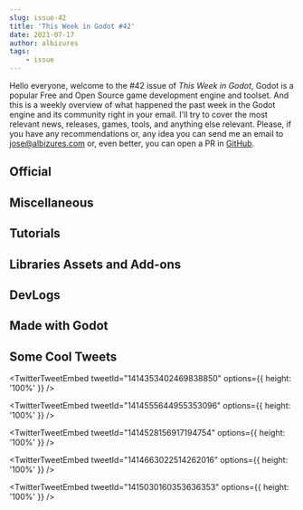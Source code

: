 ```yaml
---
slug: issue-42
title: 'This Week in Godot #42'
date: 2021-07-17
author: albizures
tags:
	- issue
---
```


Hello everyone, welcome to the #42 issue of _This Week in Godot_, Godot is a popular Free and Open Source game development engine and toolset. And this is a weekly overview of what happened the past week in the Godot engine and its community right in your email. I'll try to cover the most relevant news, releases, games, tools, and anything else relevant. Please, if you have any recommendations or, any idea you can send me an email to jose@albizures.com or, even better, you can open a PR in [GitHub](https://github.com/albizures/ThisWeekInGodot).

## Official

<Card
	author="Godot Engine"
	link="https://godotengine.org/article/godot-community-poll-2021"
	section="Official"
	label="Godot Community Poll 2021"
	description="It’s this time of the year! Help us learn more about our community by taking part in the 2021 Godot Community Poll!"
	publisher="Godot Engine"
	icon="https://godotengine.org/themes/godotengine/assets/favicon.png"
	cover="https://godotengine.org/storage/app/uploads/public/60e/dd3/367/60edd3367a79e493301061.jpg"
	date="2021-07-13T09:00:00.000Z"
/>

## Miscellaneous

<Card
	author="Gotm"
	link="https://youtu.be/If6Y4oLYJRE"
	section="Miscellaneous"
	label="It’s Dangerous To Go Alone - Gotm.io Plays Your Games #21"
	description=""
	publisher="YouTube"
	icon="https://www.youtube.com/s/desktop/a910c60b/img/favicon_144x144.png"
	cover="https://i.ytimg.com/vi/If6Y4oLYJRE/maxresdefault.jpg"
	date="2021-07-16T00:00:00.000Z"
/>
<Card
	author="Gonzalo Gutiérrez"
	link="https://godotes.com/issues/q2-2021/"
	section="Miscellaneous"
	label="Godot’s Q2 2021 report"
	description="The Second-quarter report of 2021 is finally here. Itch.io, Youtube, and Github charts for the Apr-Jun period."
	publisher="Godot Notes"
	icon="https://godotes.com/content/images/2020/12/GodotesLogo2-3.svg"
	cover="https://godotes.com/content/images/2021/07/games-3.png"
	date="2021-07-16T22:57:50.000Z"
/>
<Card
	author="Mean Gene Hacks"
	link="https://youtu.be/XTE4B6yULR4"
	section="Miscellaneous"
	label="Unity vs. Godot How many Rigidbodies can each support?"
	description="In this video we push Godot 3.3.2 to the very limits and test both of the physics engines offered - Bullet Physics and Godot Physics. We also take a look at..."
	publisher="YouTube"
	icon="https://www.youtube.com/s/desktop/a910c60b/img/favicon_144x144.png"
	cover="https://i.ytimg.com/vi/XTE4B6yULR4/maxresdefault.jpg"
	date="2021-07-14T00:00:00.000Z"
/>
<Card
	author="Nesi"
	link="https://youtu.be/59XDI09JGp0"
	section="Miscellaneous"
	label="How I Cope with Burnout as a Gamedev"
	description=""
	publisher="YouTube"
	icon="https://www.youtube.com/s/desktop/a910c60b/img/favicon_144x144.png"
	cover="https://i.ytimg.com/vi/59XDI09JGp0/maxresdefault.jpg"
	date="2021-07-12T00:00:00.000Z"
/>
<Card
	author="Brahim Bessrour"
	link="https://youtu.be/p3QNyAyDrzw"
	section="Miscellaneous"
	label="How much Money does my Mobile Game Make?"
	description="in this video i will show my earnings from my mobile game “Dodgy Walls” . that i have published 1 year ago"
	publisher="YouTube"
	icon="https://www.youtube.com/s/desktop/a910c60b/img/favicon_144x144.png"
	cover="https://i.ytimg.com/vi/p3QNyAyDrzw/hqdefault.jpg"
	date="2021-07-11T00:00:00.000Z"
/>
<Card
	author="Goodgis"
	link="https://youtu.be/5JQne9Twpgc"
	section="Miscellaneous"
	label="My Thoughts on the Godot Game Engine - Pros & Cons"
	description=""
	publisher="YouTube"
	icon="https://www.youtube.com/s/desktop/a910c60b/img/favicon_144.png"
	cover="https://i.ytimg.com/vi/5JQne9Twpgc/maxresdefault.jpg"
	date="2021-07-16T00:00:00.000Z"
/>
<Card
	author="CodingKaiju"
	link="https://youtu.be/u0cXdLm7pQY"
	section="Miscellaneous"
	label="This is the Worst-Selling Platform for Indie Devs"
	description=""
	publisher="YouTube"
	icon="https://www.youtube.com/s/desktop/a910c60b/img/favicon_144x144.png"
	cover="https://i.ytimg.com/vi/u0cXdLm7pQY/maxresdefault.jpg"
	date="2021-07-15T00:00:00.000Z"
/>

## Tutorials

<Card
	author="HackTrout"
	link="https://www.reddit.com/r/godot/comments/om29nm/wondering_why_your_textboxes_dont_scale_properly/"
	section="Tutorials"
	label="Tutorial #11 Nine Slice"
	description="Wondering why your textboxes don't scale properly?"
	publisher="reddit"
	icon="https://www.redditstatic.com/desktop2x/img/favicon/android-icon-192x192.png"
	cover="https://external-preview.redd.it/mgCH_7onBi82G3HhQ66JyU3ps2pBMBjiIVJQQjgsXH0.png?format=pjpg&auto=webp&s=6e453905dbaa6f3cbf72e5f18159f2012077ce61"
	date="2021-07-17T00:00:00.000Z"
/>
<Card
	author="NekotoArts"
	link="https://youtu.be/kSyWqMkZjQU"
	section="Tutorials"
	label="Explosion VFX in Godot | Tutorial + FREE Download"
	description=""
	publisher="YouTube"
	icon="https://www.youtube.com/s/desktop/a910c60b/img/favicon_144x144.png"
	cover="https://i.ytimg.com/vi/kSyWqMkZjQU/maxresdefault.jpg"
	date="2021-07-15T00:00:00.000Z"
/>
<Card
	author="BitBirdy"
	link="https://youtu.be/nSYK64iJ_AQ"
	section="Tutorials"
	label="Creating a COMPLETE Dash Effect in Godot (Part 2)"
	description="In this tutorial I’ll be showing you how to create a dust trail along the ground during the dash along with a burst of dust behind the player, using particle..."
	publisher="YouTube"
	icon="https://www.youtube.com/s/desktop/a910c60b/img/favicon_144x144.png"
	cover="https://i.ytimg.com/vi/nSYK64iJ_AQ/hqdefault.jpg"
	date="2021-07-14T00:00:00.000Z"
/>
<Card
	author="Kataro"
	link="https://youtu.be/45tANxm2PQA"
	section="Tutorials"
	label="Godot | How to make a FIRST PERSON Controller under 10 minutes | Tutorial"
	description=""
	publisher="YouTube"
	icon="https://www.youtube.com/s/desktop/a910c60b/img/favicon_144x144.png"
	cover="https://i.ytimg.com/vi/45tANxm2PQA/maxresdefault.jpg"
	date="2021-07-14T00:00:00.000Z"
/>
<Card
	author="scriptblocks"
	link="https://youtu.be/ay-zFyo3QfI"
	section="Tutorials"
	label="Recreate Stardew Valley in Godot : Fish Tank"
	description="Recreate the Stardew Valley fish tank in GodotNew Topics Covered:MovementEnumParticles Using Match Case"
	publisher="YouTube"
	icon="https://www.youtube.com/s/desktop/a910c60b/img/favicon_144.png"
	cover="https://i.ytimg.com/vi/ay-zFyo3QfI/hqdefault.jpg"
	date="2021-07-14T00:00:00.000Z"
/>
<Card
	author="Gamedevboi"
	link="https://youtu.be/-27jE7CgNQk"
	section="Tutorials"
	label="How to make boobs jiggle with Godot in 5 minutes"
	description="So browsing around I found this really funny add-on for the Godot game engine that makes it really easy to add jiggle physics to your game."
	publisher="YouTube"
	icon="https://www.youtube.com/s/desktop/a910c60b/img/favicon_144x144.png"
	cover="https://i.ytimg.com/vi/-27jE7CgNQk/maxresdefault.jpg"
	date="2021-07-11T00:00:00.000Z"
/>
<Card
	author="Red Cube Gamedev"
	link="https://youtu.be/0Whw62VBAno"
	section="Tutorials"
	label="How to make a bouncing bullet Godot"
	description="In this tutorial video, I teach you how to make a bouncing bullet in Godot 3.3. This is a fast and short Godot tutorial. Let me know if you like the short Go..."
	publisher="YouTube"
	icon="https://www.youtube.com/s/desktop/a910c60b/img/favicon_144.png"
	cover="https://i.ytimg.com/vi/0Whw62VBAno/maxresdefault.jpg"
	date="2021-07-11T00:00:00.000Z"
/>
<Card
	author="HackTrout"
	link="https://www.reddit.com/r/godot/comments/ohgt0c/im_finally_back_with_a_new_tutorial_on_making/"
	section="Tutorials"
	label="Tutorial #10 Cloths"
	description="I’m finally back with a new tutorial on making cloths!"
	publisher="reddit"
	icon="https://www.redditstatic.com/desktop2x/img/favicon/android-icon-192x192.png"
	cover="https://external-preview.redd.it/rayh9XUFx_Iynl8vbWr8EEAOou-ZEyiMjUFq_Qy-2Ds.png?format=pjpg&auto=webp&s=f9cbb9eb0441261576fd21fe8ce67cd357c0b0b4"
	date="2021-07-10T00:00:00.000Z"
/>
<Card
	author="Nevoski Studios"
	link="https://youtu.be/HFa_VIRhpWo"
	section="Tutorials"
	label="Hollow Knight Parallax in Godot - Godot Tutorial"
	description="Inspired by Hollow Knight!"
	publisher="YouTube"
	icon="https://www.youtube.com/s/desktop/a910c60b/img/favicon_144x144.png"
	cover="https://i.ytimg.com/vi/HFa_VIRhpWo/maxresdefault.jpg"
	date="2021-07-10T00:00:00.000Z"
/>
<Card
	author="KidsCanCode"
	link="https://youtu.be/Dq-Jr8boz50"
	section="Tutorials"
	label="Godot Recipe: 3D Rolling Cube"
	description="How to make a rolling cube."
	publisher="YouTube"
	icon="https://www.youtube.com/s/desktop/a910c60b/img/favicon_144x144.png"
	cover="https://i.ytimg.com/vi/Dq-Jr8boz50/maxresdefault.jpg"
	date="2021-07-12T00:00:00.000Z"
/>
<Card
	author="GDQuest"
	link="https://gdquest.mavenseed.com/courses/godot-node-essentials"
	section="Tutorials"
	label="Godot Node Essentials (early access)"
	description="Learn Godot’s nodes and their secrets faster than ever."
	publisher="Mavenseed"
	icon="https://d1tq3fcx54x7ou.cloudfront.net/uploads/store/tenant_0/site/128/favicon/original-12b62081fc1ffa68e191bd62552afbdb.png"
	cover="https://d1tq3fcx54x7ou.cloudfront.net/uploads/store/tenant_128/course/531/image/large-199f8146e102923752aa03be46c78833.png"
/>

## Libraries Assets and Add-ons

<Card
	author="Farfalk"
	link="https://godotshaders.com/shader/rainbow-outline/"
	section="Libraries Assets and Add-ons"
	label="Rainbow Outline"
	description="Simple outline canvas item shader that cycles colors with a sine motion."
	publisher="Godot Shaders"
	icon="https://godotshaders.com/wp-content/uploads/2021/01/favicon.png"
	cover="https://godotshaders.com/wp-content/uploads/2021/01/rainbow_outline_shader.gif"
	date="2021-07-12T07:42:49.000Z"
/>
<Card
	author="nobuyuki"
	link="https://godotengine.org/asset-library/asset/186"
	section="Libraries Assets and Add-ons"
	label="Zoomy"
	description="Displays zoom levels and the mouse position within the canvas as icons in a statusbar."
	publisher="Godot Asset Library"
	icon="https://godotengine.org/themes/godotengine/assets/favicon.png"
	cover="https://i.imgur.com/nZGa98M.png"
	date="2021-07-14"
/>
<Card
	author="db0"
	link="https://godotengine.org/asset-library/asset/757"
	section="Libraries Assets and Add-ons"
	label="Card Game Framework"
	description="This framework is meant to provide well-designed, statically-typed, and well-commented classes which you can plug into any potential card game to provide a polished way to handle typical behaviour expected from cards in a game."
	publisher="Godot Asset Library"
	icon="https://godotengine.org/themes/godotengine/assets/favicon.png"
	cover="https://raw.githubusercontent.com/db0/godot-card-gaming/main/icon.png"
	date="2021-07-12"
/>
<Card
	author="pend00"
	link="https://godotshaders.com/shader/waveforms/"
	section="Libraries Assets and Add-ons"
	label="Waveforms"
	description="Create waveforms to simulate the visual representation of audio."
	publisher="Godot Shaders"
	icon="https://godotshaders.com/wp-content/uploads/2021/01/favicon.png"
	cover="http://godotshaders.com/wp-content/uploads/2021/01/Screenshot-2021-07-15-at-01.02.40.png"
	date="2021-07-15T09:41:49.000Z"
/>
<Card
	author="nyanginator"
	link="https://godotengine.org/asset-library/asset/997"
	section="Libraries Assets and Add-ons"
	label="Scaling CanvasLayer"
	description="This Godot plugin provides a custom CanvasLayer that scales the viewport contents to always cover the full window with no black bars, no content reveal, and no distortions. Child CanvasItem nodes (i.e., UI) can also be scaled, independently of the content."
	publisher="Godot Asset Library"
	icon="https://godotengine.org/themes/godotengine/assets/favicon.png"
	cover="https://raw.githubusercontent.com/nyanginator/godot-scaling-canvas-layer/master/icon.png"
	date="2021-07-11"
/>

## DevLogs

<Card
	author="Quantum Code"
	link="https://youtu.be/KdOF7aUNgd8"
	section="DevLogs"
	label="Changing the DESIGN of my Dream Game (ReignScape #Devlog 1)"
	description="Second Indie Game Devlog for ReignScape : An original and unique 2D strategy /city builder game made with #GodotEngine C# and C !💙 Join the community on D..."
	publisher="YouTube"
	icon="https://www.youtube.com/s/desktop/a910c60b/img/favicon_144x144.png"
	cover="https://i.ytimg.com/vi/KdOF7aUNgd8/maxresdefault.jpg"
	date="2021-07-16T00:00:00.000Z"
/>
<Card
	author="Devinthewater"
	link="https://youtu.be/Wo6zhfU2t8s"
	section="DevLogs"
	label="Prototyping a Giant Procedural Spider for Map Boss | 3PS in Godot, Devlog 10"
	description="I’ve had a tad more time this week to play around with my fun project in Godot. I started thinking what I need at minimum..."
	publisher="YouTube"
	icon="https://www.youtube.com/s/desktop/a910c60b/img/favicon_144x144.png"
	cover="https://i.ytimg.com/vi/Wo6zhfU2t8s/maxresdefault.jpg"
	date="2021-07-16T00:00:00.000Z"
/>
<Card
	author="PlayWithFurcifer"
	link="https://youtu.be/IJc1Y-tFOsI"
	section="DevLogs"
	label="1 Year of Work on Our Dream Game (Superspecial Video!)"
	description="This is a very special video that we filmed during our trip to the Baltic Sea. We are working on our indie game since a year now and we show you its differen..."
	publisher="YouTube"
	icon="https://www.youtube.com/s/desktop/a910c60b/img/favicon_144x144.png"
	cover="https://i.ytimg.com/vi/IJc1Y-tFOsI/maxresdefault.jpg"
	date="2021-07-14T00:00:00.000Z"
/>
<Card
	author="Thowsen Media"
	link="https://youtu.be/KcplHWRdLq4"
	section="DevLogs"
	label="WorldShaper Devlog #1 - Dynamic Level of Detail & Multithreading"
	description="Since I haven’t uploaded a new version of WorldShaper in a while, I thought I’d do a devlog to showcase how development is going.Follow on itch.io to get not..."
	publisher="YouTube"
	icon="https://www.youtube.com/s/desktop/a910c60b/img/favicon_144x144.png"
	cover="https://i.ytimg.com/vi/KcplHWRdLq4/maxresdefault.jpg"
	date="2021-07-14T00:00:00.000Z"
/>
<Card
	author="NeotoonDev"
	link="https://youtu.be/muvJn0d8RFs"
	section="DevLogs"
	label="Making a local co-op game because I saw one | Godot Devlog"
	description="While browsing videos on YouTube I came across a video from Zyger of her making her steam commercial local co-op game. Then I remembered that I haven’t made ..."
	publisher="YouTube"
	icon="https://www.youtube.com/s/desktop/a910c60b/img/favicon_144x144.png"
	cover="https://i.ytimg.com/vi/muvJn0d8RFs/maxresdefault.jpg"
	date="2021-07-13T00:00:00.000Z"
/>
<Card
	author="Maker Tech"
	link="https://youtu.be/b4t6ZL_Eeb8"
	section="DevLogs"
	label="Why I’m moving my project from SFML to the Godot Engine | Game dev log #2"
	description="This second dev log for my cute little RPG-like game with programmable robots was supposed to be about how I’m using Tiled as my level editor.However, while ..."
	publisher="YouTube"
	icon="https://www.youtube.com/s/desktop/a910c60b/img/favicon_144x144.png"
	cover="https://i.ytimg.com/vi/b4t6ZL_Eeb8/maxresdefault.jpg"
	date="2021-07-12T00:00:00.000Z"
/>
<Card
	author="Nuno Donato"
	link="https://youtu.be/RLAG4RbT-5U"
	section="DevLogs"
	label="Godot tutorial #6: texturing large terrains using splatmaps"
	description=""
	publisher="YouTube"
	icon="https://www.youtube.com/s/desktop/a910c60b/img/favicon_144x144.png"
	cover="https://i.ytimg.com/vi/RLAG4RbT-5U/maxresdefault.jpg"
	date="2017-03-06T00:00:00.000Z"
/>
<Card
	author="Ozzadar"
	link="https://youtu.be/QtIZwvWBlHA"
	section="DevLogs"
	label="Add Android Achievements in Godot!"
	description="In this lesson, I show you how to implement android achievements in Godot!.We go over hidden achievements, incremented achievements, and everything else you’..."
	publisher="YouTube"
	icon="https://www.youtube.com/s/desktop/a910c60b/img/favicon_144x144.png"
	cover="https://i.ytimg.com/vi/QtIZwvWBlHA/hqdefault.jpg"
	date="2021-07-09T00:00:00.000Z"
/>
<Card
	author="Liam Devs"
	link="https://youtu.be/qvxmMrvawzI"
	section="DevLogs"
	label="Making My Adventure Game In Godot"
	description="The game assets used in the video were made by Norly Magat, the wonderful artist I’ve been working with to get the visuals where I want. Except for the playe..."
	publisher="YouTube"
	icon="https://www.youtube.com/s/desktop/a910c60b/img/favicon_144x144.png"
	cover="https://i.ytimg.com/vi/qvxmMrvawzI/hqdefault.jpg"
	date="2021-07-11T00:00:00.000Z"
/>
<Card
	author="OraNN"
	link="https://youtu.be/SN0hyLO8GEI"
	section="DevLogs"
	label="Astreterre - Devlog 03 - English Version - Creatures movements"
	description="I present the improvements on the movement of creatures during combat. This fan game is developed with the Godot engine."
	publisher="YouTube"
	icon="https://www.youtube.com/s/desktop/a910c60b/img/favicon_144x144.png"
	cover="https://i.ytimg.com/vi/SN0hyLO8GEI/hqdefault.jpg"
	date="2021-07-15T00:00:00.000Z"
/>
<Card
	author="Gawe Game"
	link="https://youtu.be/O1uZ3p3EORA"
	section="DevLogs"
	label="Pake Grup untuk cek ketika Hero menang - Bagian #16: Gawe Game Platformer 2D"
	description="Video ke-16 dari seri tutorial pembuatan game platformer 2D dengan Godot. "
	publisher="YouTube"
	icon="https://www.youtube.com/s/desktop/a910c60b/img/favicon_144x144.png"
	cover="https://i.ytimg.com/vi/O1uZ3p3EORA/hqdefault.jpg"
	date="2021-07-10T00:00:00.000Z"
/>
<Card
	author="Kmitt 91"
	link="https://youtu.be/LwRFpShYzc8"
	section="DevLogs"
	label="Designing my Game’s UI/UX | Sandfire Devlog #5"
	description="Hello after 6 weeks I managed to finish my complete Inventory UI. I also fixed many bugs, added interactive Water and a skill tree.. . . Sandfire is a single..."
	publisher="YouTube"
	icon="https://www.youtube.com/s/desktop/a910c60b/img/favicon_144x144.png"
	cover="https://i.ytimg.com/vi/LwRFpShYzc8/hqdefault.jpg"
	date="2021-07-11T00:00:00.000Z"
/>

## Made with Godot

<Card
	author="Low Games"
	link="https://lowgames.itch.io/morse-trainer"
	section="Made with Godot"
	label="Morse Trainer"
	description="Play with and learn morse code!"
	publisher="itch.io"
	icon="https://img.itch.zone/aW1nLzY1MTYzNzEucG5n/32x32%23/STcqmo.png"
	cover="https://img.itch.zone/aW1nLzY1MTYzNjgucG5n/original/%2FzlSM4.png"
	date="2021-07-16T14:02:29.399Z"
/>
<Card
	author="Eray Zesen"
	link="https://erayzesen.itch.io/tethrees"
	section="Made with Godot"
	label="Tethrees"
	description="A mix of Tetris and 3-match games"
	publisher="itch.io"
	icon="https://img.itch.zone/aW1nLzY1MzA1NzYucG5n/32x32%23/m3pbtg.png"
	cover="https://img.itch.zone/aW1nLzY1MzA1NzYucG5n/original/VVtVqa.png"
	date="2021-07-17T07:02:31.376Z"
/>
<Card
	author="CaninBlue"
	link="https://caninblue.itch.io/neon-heart"
	section="Made with Godot"
	label="Neon Heart"
	description="Space, Mining, Synth Wave. Need I say more?"
	publisher="itch.io"
	icon="https://img.itch.zone/aW1nLzY1MTYwNjIucG5n/32x32%23/6GsBUH.png"
	cover="https://img.itch.zone/aW1nLzY1MTYwNjIucG5n/original/MDGN3r.png"
	date="2021-07-15T14:02:33.687Z"
/>
<Card
	author="drdrub"
	link="https://drdrub.itch.io/funk-duck"
	section="Made with Godot"
	label="Funk Duck"
	description="Funkiest duck game you’ll play all week."
	publisher="itch.io"
	icon="https://img.itch.zone/aW1nLzY0NzQ0NDEucG5n/32x32%23/5eiOEk.png"
	cover="https://img.itch.zone/aW1nLzY0NzQ0NDEucG5n/original/q%2FVGVr.png"
	date="2021-07-11T14:02:35.564Z"
/>
<Card
	author="Hueson"
	link="https://hueson.itch.io/not-actually-a-dos-game"
	section="Made with Godot"
	label="Not Actually A DOS Game"
	description="Old DOS look. New roguelike style."
	publisher="itch.io"
	icon="https://img.itch.zone/aW1nLzQ5NDM1NzMuZ2lm/32x32%23m/u4M9ZO.gif"
	cover="https://img.itch.zone/aW1nLzQ5NDM1NzMuZ2lm/original/wkSZYx.gif"
	date="2021-07-11T14:02:36.969Z"
/>
<Card
	author="Tokisan Games"
	link="https://youtu.be/JZy3dDlAbc4"
	section="Made with Godot"
	label="Out of the Ashes - Godot 3D ARPG Work in Progress"
	description="We’re building a 3D ARPG in Godot called ‘Out of the Ashes’.This short trailer is our submission for the 2021 Godot Showcase reel.Please join our discord so ..."
	publisher="YouTube"
	icon="https://www.youtube.com/s/desktop/a910c60b/img/favicon_144x144.png"
	cover="https://i.ytimg.com/vi/JZy3dDlAbc4/maxresdefault.jpg"
	date="2021-07-10T00:00:00.000Z"
/>
<Card
	author="Lone Wulf Studio LLC"
	link="https://store.steampowered.com/app/1105470/Fist_of_the_Forgotten/"
	section="Made with Godot"
	label="Fist of the Forgotten"
	description="Jump, punch, slide, and swing through the remnants of civilizations, facing powerful bosses to unlock new movement and combat abilities for your giant, mechanical fist as you seek out the remnants of humankind."
	publisher="Steam"
	icon="https://store.steampowered.com/favicon.ico"
	cover="https://cdn.cloudflare.steamstatic.com/steam/apps/1105470/capsule_616x353.jpg?t=1626341902"
/>
<Card
	author="Xalph Five"
	link="https://xalph555.itch.io/rpscg"
	section="Made with Godot"
	label="Rock Paper Scissors The Card Game"
	description="What if Rock Paper Scissors was a chill card game?"
	publisher="itch.io"
	icon="https://img.itch.zone/aW1nLzY1MTc5NDEucG5n/32x32%23/PVrIqn.png"
	cover="https://img.itch.zone/aW1nLzY1MTc5NDEucG5n/original/0ZkaSU.png"
	date="2021-07-17T04:02:42.404Z"
/>
<Card
	author="QUARTZO Game Studio"
	link="https://gamesbyquartzo.itch.io/iris"
	section="Made with Godot"
	label="IRIS: A Colorful Dream"
	description="Reconnect with the meaning of the colors, restore the power of the crystals and make the world colorful again!"
	publisher="itch.io"
	icon="https://img.itch.zone/aW1nLzUzMjQxOTUucG5n/32x32%23/8qTpHc.png"
	cover="https://img.itch.zone/aW1nLzYxNzEyNjkucG5n/original/of6CNS.png"
	date="2021-07-17T05:02:44.360Z"
/>
<Card
	author="JohnGabrielUK"
	link="https://johngabrieluk.itch.io/techmaniac"
	section="Made with Godot"
	label="Techmaniac"
	description="A hard-as-nails platforming collectathon!"
	publisher="itch.io"
	icon="https://img.itch.zone/aW1nLzY0ODM5MzAucG5n/32x32%23/hn5q4o.png"
	cover="https://img.itch.zone/aW1nLzY0ODQwNzQucG5n/original/pyRPkc.png"
	date="2021-07-12T14:02:46.711Z"
/>
<Card
	author="AvectaTV"
	link="https://avectatv.itch.io/freedom-lost"
	section="Made with Godot"
	label="Freedom Lost: A Lost Pirates Tale"
	description="A small platformer and introduction to the crew of Scallywags!"
	publisher="itch.io"
	icon="https://img.itch.zone/aW1nLzY0NTY1ODcuZ2lm/32x32%23m/rPnqBN.gif"
	cover="https://img.itch.zone/aW1nLzY0NTY1ODcuZ2lm/original/TR1ut3.gif"
	date="2021-07-15T14:02:48.462Z"
/>
<Card
	author="stevemcwin"
	link="https://stevemcwin.itch.io/switcharoom"
	section="Made with Godot"
	label="Switcharoom"
	description="Your room pulled the old switcharoo on you, find the items that have changed"
	publisher="itch.io"
	icon="https://img.itch.zone/aW1nLzY0ODU5MTIucG5n/32x32%23/JC1XdA.png"
	cover="https://img.itch.zone/aW1nLzY0ODU5MTIucG5n/original/jXw%2FUa.png"
	date="2021-07-17T03:02:50.207Z"
/>

## Some Cool Tweets

<TwitterTweetEmbed
	tweetId="1414353402469838850"
	options={{ height: '100%' }}
/>

<TwitterTweetEmbed
	tweetId="1414555644955353096"
	options={{ height: '100%' }}
/>

<TwitterTweetEmbed
	tweetId="1414528156917194754"
	options={{ height: '100%' }}
/>

<TwitterTweetEmbed
	tweetId="1414663022514262016"
	options={{ height: '100%' }}
/>

<TwitterTweetEmbed
	tweetId="1415030160353636353"
	options={{ height: '100%' }}
/>

